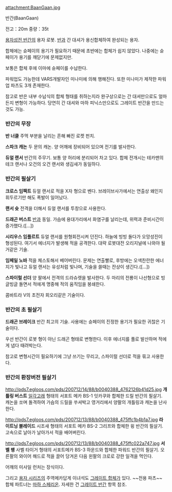 attachment:BaanGaan.jpg

반간(BaanGaan)

전고：20m 
중량：35t 

[[용자성전 반간]]의 용자 로봇. [[반(용자성전 반간)|반]]과 간 대셔가 용신합체하여 완성되는 용자.

합체에는 슌페이의 용기가 필요하기 때문에 초반에는 합체가 쉽지 않았다. 나중에는 슌페이가 용기를 깨닫기에 문제없지만.

보통은 합체 후에 이마에 슌페이를 수납한다.

파워업도 가능한데 VARS개발자인 미나미에 의해 행해진다. 또한 미나미가 제작한 파워업 파츠도 3개 존재한다.

참고로 반은 내부 수납식의 합체 형태를 취하는지라 완구상으로는 간 대셔만으로도 얼마든지 변형이 가능하다. 당연히 간 대셔와 마하 피닉스만으로도 그레이트 반간을 만드는 것도 가능.

=== 반간의 무장 === 
'''반 너클'''
주먹 부분을 날리는 흔해 빠진 로켓 펀치.

'''스파크 캐논'''
두 문의 캐논. 양 어깨에 장비되어 있으며 전기를 발사한다.

'''듀얼 랜서'''
반간의 주무기. 보통 양 허리에 분리되어 차고 있다. 합체 전개시는 테카맨의 테크 랜서나 오건의 오건 랜서와 생김새가 동일하다.

=== 반간의 필살기 === 
'''크로스 임팩트'''
듀얼 랜서로 적을 X자 형으로 벤다. 브레이브사가에서는 연출상 왜인지 휘두르기만 해도 폭발이 일어났다.

'''랜서 슛'''
전격을 더해서 듀얼 랜서를 투창으로 사용한다.

'''드래곤 버스트'''
[[반(용자성전 반간)|반]]과 동일. 가슴에 용대가리에서 화염구를 날리는데, 위력과 준비시간이 증가했다.([...])

'''시리우스 임플르트'''
듀얼 랜서를 원형회전시켜 던진다. 하늘에 빙빙 돌다가 오망성진이 형성된다. 여기서 에너지가 발생해 적을 공격한다. 
대략 로봇대전 오리지널에 나와야 될거같은 기술.

'''임페일 노바'''
적을 체스토해서 베어버린다. 문제는 연출빨로, 후방에는 오색찬란한 에너지가 빛나고 듀얼 랜서는 유성처럼 빛나며, 기술을 쓸때는 잔상이 생긴다.([...])

'''스파이럴 선더'''
양 팔에서 전격의 드라슈렛을 발사한다. 두 마리의 전룡이 나선형으로 빙글빙글 돌면서 적에게 명중해 적의 움직임을 봉쇄한다.

콤바트라 V의 초전자 회오리같은 기술이다.

=== 반간의 초 필살기 === 
'''드래곤 브레이크'''
반간 최고의 기술. 사용에는 슌페이의 진정한 용기가 필요한 귀찮은 기술이다.

우선 반간이 로봇 형이 아닌 드래곤 형태로 변형한다. 이후 에너지를 풀로 발산하며 적에게 냅다 때려박는다. 

참고로 변형시간이 필요하기에 그냥 쓰기는 무리고, 스파이럴 선더로 적을 묶고 사용한다.

=== 반간의 환장버전 필살기 === 
http://pds7.egloos.com/pds/200712/14/88/b0040388_4762126b41d25.jpg
'''개틀링 버스트'''
[[일각고래]] 형태의 서포트 메카 BS-1 잇카쿠와 합체한 드릴 반간의 필살기.
캐논을 쏘며 돌격하여 가슴의 드릴을 쑤셔박고 영거리에서 양팔의 개틀링과 캐논을 난사한다.

http://pds7.egloos.com/pds/200712/13/88/b0040388_475ffc1b4b1a7.jpg
'''라이트닝 블레이드'''
시조새 형태의 서포트 메카 BS-2 그리프와 합체한 윙 반간의 필살기.
고속으로 날아가 날아가서 적을 배어버린다.

http://pds7.egloos.com/pds/200712/13/88/b0040388_475ffc022a747.jpg
'''서벨 팽'''
사벨 타이거 형태의 서포트메카 BS-3 하운드와 합체한 파워드 반간의 필살기.
오른팔의 와이어 해드로 적을 끌어 당겨온 다음 왼팔의 크로로 강한 일격을 먹인다.

어깨의 미사일 런처는 장식이다.



그리고 [[용자 시리즈]]의 주역메카답게 이녀석도 [[그레이트 합체]]가 있다. ~~전용 파츠~~ 합체 파트너는 [[마하 스페리온]]. 자세한 건 [[그레이트 반간]] 항목 참조.
